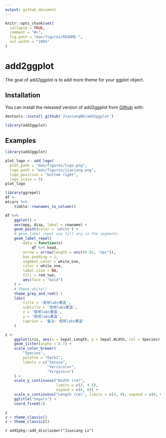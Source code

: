 ```yaml
---
output: github_document
---
```


<!-- README.md is generated from README.Rmd. Please edit that file -->

```r
knitr::opts_chunk$set(
  collapse = TRUE,
  comment = "#>",
  fig.path = "man/figures/README-",
  out.width = "100%"
)
```
# add2ggplot

The goal of add2ggplot is to add more theme for your ggplot object.

## Installation

You can install the released version of add2ggplot from [Github](https://github.com/JiaxiangBU/add2ggplot) with:

```r
devtools::install_github('JiaxiangBU/add2ggplot')
```

```r
library(add2ggplot)
```


## Examples

```r
library(add2ggplot)
```

```r
plot_logo <- add_logo(
  plot_path = "man/figures/logo.png",
  logo_path = "man/figures/jiaxiang.png",
  logo_position = "bottom right",
  logo_scale = 5)
plot_logo
```


```r
library(ggrepel)
df <- 
mtcars %>%
    tibble::rownames_to_column()
```

```r
df %>%
    ggplot() +
    aes(mpg, disp, label = rowname) +
    geom_point(color = 'white') +
    # geom_label_repel use fill arg in the segments.
    geom_label_repel(
        data = function(x)
            df %>% head,
        arrow = arrow(length = unit(0.02, "npc")),
        box.padding = 1,
        segment.color = white_one,
        color = white_one,
        label.size = NA,
        fill = red_two,
        aes(face = "bold")
    ) +
    # theme_white()
    theme_grey_and_red() +
    labs(
        title = '使用labs覆盖',
        subtitle = '使用labs覆盖',
        x = '使用labs覆盖',
        y = '使用labs覆盖',
        caption = '备注: 使用labs覆盖'
    )
```


```r
z <-
    ggplot(iris, aes(x = Sepal.Length, y = Sepal.Width, col = Species)) +
    geom_jitter(alpha = 0.7) +
    scale_color_brewer(
        "Species",
        palette = "Dark2",
        labels = c("Setosa",
                   "Versicolor",
                   "Virginica")
    ) +
    scale_y_continuous("Width (cm)",
                       limits = c(2, 4.5),
                       expand = c(0, 0)) +
    scale_x_continuous("Length (cm)", limits = c(4, 8), expand = c(0, 0)) +
    ggtitle("Sepals") +
    coord_fixed(1)
```


```r
z
z + theme_classic()
z + theme_classic2()
```

`r add2pkg::add_disclaimer("Jiaxiang Li")`
